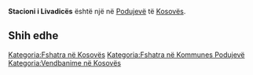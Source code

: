 {{Fshat në 
 | Emri                = Stacioni i Livadicës
 | EmriAlt                = 
 | NAME_SHORT_FORM=      
 | NAME_GENERIC=      Stacioni
 | NAME_SORT_NAME_RO=      STACIONIILIVADICES
 | FULL_NAME_RO = Stacioni i Livadicës
 | FULL_NAME_ND_RO=Stacioni i Livadices
 | SORT_NAME_RG=LIVADICES STACIONII
 | FULL_NAME_RG=Livadicës, Stacioni i
 | FULL_NAME_ND_RG=Livadices, Stacioni i
 | SRP_NAME_SHORT_FORM=      
 | SRP_NAME_GENERIC=      
 | SRP_NAME_SORT_NAME_RO=      
 | SRP_FULL_NAME_RO = 
 | SRP_FULL_NAME_ND_RO=
 | SRP_SORT_NAME_RG=
 | SRP_FULL_NAME_RG=
 | SRP_FULL_NAME_ND_RG=
 | Emri (Rasa dhanore) = 
 | Figura              = 
 | Shteti              = Kosovo
 | Komuna              = Podujevë
 | Kodi postar         = 
 | Sipërfaqja          = 

 | Popullsia           = 

 | Regj. i popullsisë  = 
 | Dend. e popullsisë  = 
 | Faqja zyrtare       = 
 <!--- Koordinatat ----> 
 | Gjerësia            = 42.928889
 | Gjatësia            = 21.224722
 | Lartësia            = 
}}
'''Stacioni i Livadicës''' është një [[]] në [[Podujevë]] të [[Kosovës]].

<!-- == Gjeografia == -->
<!-- == Historia == -->
<!-- == Demografia == -->
== Shih edhe ==
{{Komuna Podujevë}}
{{Kosovo-Administrata-Cung}}

[[Kategoria:Fshatra në Kosovës]]
[[Kategoria:Fshatra në Kommunes Podujevë]]
[[Kategoria:Vendbanime në Kosovës]]